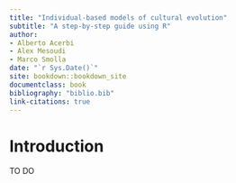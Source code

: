 ```yaml
--- 
title: "Individual-based models of cultural evolution"
subtitle: "A step-by-step guide using R"
author: 
- Alberto Acerbi
- Alex Mesoudi
- Marco Smolla
date: "`r Sys.Date()`"
site: bookdown::bookdown_site
documentclass: book
bibliography: "biblio.bib"
link-citations: true
---
```


# Introduction {-#Introduction}

TO DO